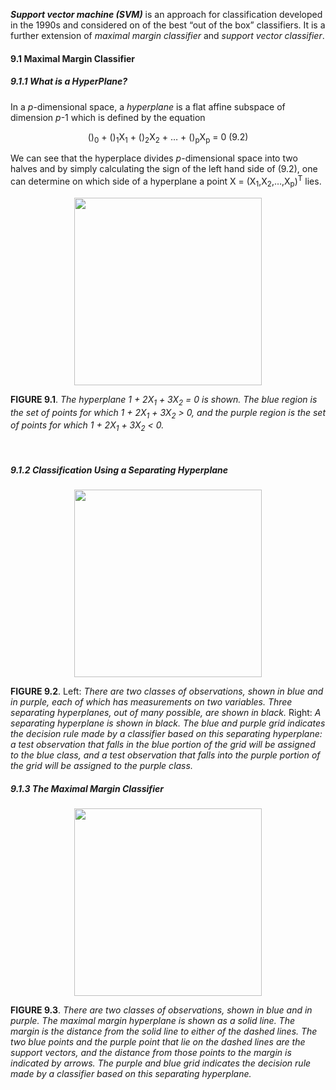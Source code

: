 _**Support vector machine (SVM)**_ is an approach for classification developed in the 1990s and considered on of the best "out of the box" classifiers. It is a further extension of *maximal margin classifier* and *support vector classifier*.

<p></p>

#### 9.1 Maximal Margin Classifier

##### 9.1.1 What is a HyperPlane?
In a _p_-dimensional space, a _hyperplane_ is a flat affine subspace of dimension _p_-1 which is defined by the equation

<p align="center">
\(\beta \)<sub>0</sub> + \(\beta \)<sub>1</sub>X<sub>1</sub> + \(\beta \)<sub>2</sub>X<sub>2</sub> + ... + \(\beta \)<sub>p</sub>X<sub>p</sub> = 0   (9.2)
<p>

We can see that the hyperplace divides _p_-dimensional space into two halves and by simply calculating the sign of the left hand side of (9.2), one can determine on which side of a hyperplane a point X = (X<sub>1</sub>,X<sub>2</sub>,...,X<sub>p</sub>)<sup>T</sup> lies.

<p align="center">
  <img src="../figures/Chapter9/9.1.pdf" width=300 height=300>
</p>
<p>
**FIGURE 9.1**. _The hyperplane 1 + 2X<sub>1</sub> + 3X<sub>2</sub> = 0 is shown. The blue region is the set of points for which 1 + 2X<sub>1</sub> + 3X<sub>2</sub> > 0, and the purple region is the set of points for which 1 + 2X<sub>1</sub> + 3X<sub>2</sub> < 0._
</p>

<br>

##### 9.1.2 Classification Using a Separating Hyperplane

<p align="center">
  <img src="../figures/Chapter9/9.2.pdf" width=300 height=300>
</p>
<p>
**FIGURE 9.2**. Left: _There are two classes of observations, shown in blue and in purple, each of which has measurements on two variables. Three separating hyperplanes, out of many possible, are shown in black._ Right: _A separating hyperplane is shown in black. The blue and purple grid indicates the decision rule made by a classifier based on this separating hyperplane: a test observation that falls in the blue portion of the grid will be assigned to the blue class, and a test observation that falls into the purple portion of the grid will be assigned to the purple class._
</p>

##### 9.1.3 The Maximal Margin Classifier

<p align="center">
  <img src="../figures/Chapter9/9.3.pdf" width=300 height=300>
</p>
<p>
**FIGURE 9.3**. _There are two classes of observations, shown in blue and in purple. The maximal margin hyperplane is shown as a solid line. The margin is the distance from the solid line to either of the dashed lines. The two blue points and the purple point that lie on the dashed lines are the support vectors, and the distance from those points to the margin is indicated by arrows. The purple and blue grid indicates the decision rule made by a classifier based on this separating hyperplane._
</p>
